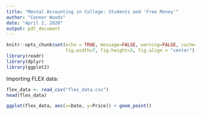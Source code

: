 ```yaml
---
title: "Mental Accounting in College: Students and 'Free Money'"
author: "Connor Woods"
date: "April 2, 2020"
output: pdf_document
---
```


```r
knitr::opts_chunk$set(echo = TRUE, message=FALSE, warning=FALSE, cache=TRUE, 
                      fig.width=7, fig.height=3, fig.align = "center")
library(readr)
library(dplyr)
library(ggplot2)
```

Importing FLEX data:

```r

flex_data <- read_csv("flex_data.csv") 
head(flex_data)

ggplot(flex_data, aes(x=Date, y=Price)) + geom_point()
```

